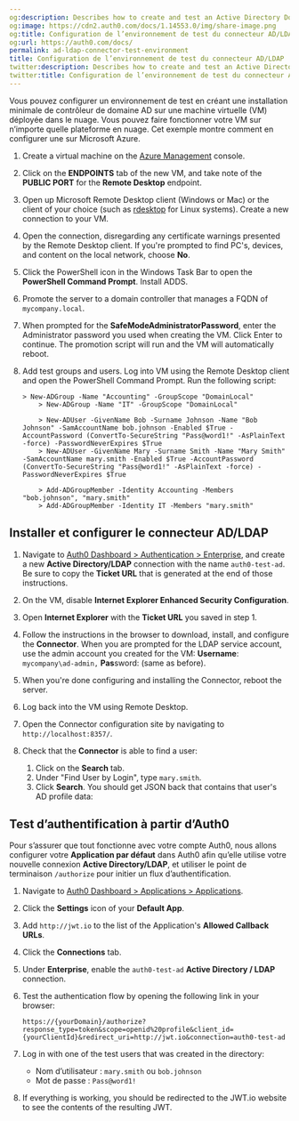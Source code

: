 ```yaml
---
og:description: Describes how to create and test an Active Directory Domain Controller.
og:image: https://cdn2.auth0.com/docs/1.14553.0/img/share-image.png
og:title: Configuration de l’environnement de test du connecteur AD/LDAP
og:url: https://auth0.com/docs/
permalink: ad-ldap-connector-test-environment
title: Configuration de l’environnement de test du connecteur AD/LDAP
twitter:description: Describes how to create and test an Active Directory Domain Controller.
twitter:title: Configuration de l’environnement de test du connecteur AD/LDAP
---
```


Vous pouvez configurer un environnement de test en créant une installation minimale de contrôleur de domaine AD sur une machine virtuelle (VM) déployée dans le nuage. Vous pouvez faire fonctionner votre VM sur n’importe quelle plateforme en nuage. Cet exemple montre comment en configurer une sur Microsoft Azure.

1. Create a virtual machine on the [Azure Management](https://azure.microsoft.com/en-us/features/azure-portal/) console.
2. Click on the **ENDPOINTS** tab of the new VM, and take note of the **PUBLIC PORT** for the **Remote Desktop** endpoint.
3. Open up Microsoft Remote Desktop client (Windows or Mac) or the client of your choice (such as [rdesktop](http://www.rdesktop.org/) for Linux systems). Create a new connection to your VM.
4. Open the connection, disregarding any certificate warnings presented by the Remote Desktop client. If you're prompted to find PC's, devices, and content on the local network, choose **No**.
5. Click the PowerShell icon in the Windows Task Bar to open the **PowerShell Command Prompt**. Install ADDS.
6. Promote the server to a domain controller that manages a FQDN of `mycompany.local`.
7. When prompted for the **SafeModeAdministratorPassword**, enter the Administrator password you used when creating the VM. Click Enter to continue. The promotion script will run and the VM will automatically reboot.
8. Add test groups and users. Log into VM using the Remote Desktop client and open the PowerShell Command Prompt. Run the following script:

   ```text lines
   > New-ADGroup -Name "Accounting" -GroupScope "DomainLocal"
       > New-ADGroup -Name "IT" -GroupScope "DomainLocal"
       
       > New-ADUser -GivenName Bob -Surname Johnson -Name "Bob Johnson" -SamAccountName bob.johnson -Enabled $True -AccountPassword (ConvertTo-SecureString "Pass@word1!" -AsPlainText -force) -PasswordNeverExpires $True
       > New-ADUser -GivenName Mary -Surname Smith -Name "Mary Smith" -SamAccountName mary.smith -Enabled $True -AccountPassword (ConvertTo-SecureString "Pass@word1!" -AsPlainText -force) -PasswordNeverExpires $True
       
       > Add-ADGroupMember -Identity Accounting -Members "bob.johnson", "mary.smith"
       > Add-ADGroupMember -Identity IT -Members "mary.smith"
   ```


   

   

## Installer et configurer le connecteur AD/LDAP

1. Navigate to [Auth0 Dashboard > Authentication > Enterprise](https://manage.auth0.com/#/connections/enterprise), and create a new **Active Directory/LDAP** connection with the name `auth0-test-ad`. Be sure to copy the **Ticket URL** that is generated at the end of those instructions.
2. On the VM, disable **Internet Explorer Enhanced Security Configuration**.
3. Open **Internet Explorer** with the **Ticket URL** you saved in step 1.
4. Follow the instructions in the browser to download, install, and configure the **Connector**. When you are prompted for the LDAP service account, use the admin account you created for the VM: **Username**: `mycompany\ad-admin,` **Pas**sword: (same as before).
5. When you're done configuring and installing the Connector, reboot the server.
6. Log back into the VM using Remote Desktop.
7. Open the Connector configuration site by navigating to `http://localhost:8357/`.
8. Check that the **Connector** is able to find a user:

   1. Click on the **Search** tab.
   2. Under "Find User by Login", type `mary.smith`.
   3. Click **Search**. You should get JSON back that contains that user's AD profile data:

## Test d’authentification à partir d’Auth0

Pour s’assurer que tout fonctionne avec votre compte Auth0, nous allons configurer votre **Application par défaut** dans Auth0 afin qu’elle utilise votre nouvelle connexion **Active Directory/LDAP**, et utiliser le point de terminaison `/authorize` pour initier un flux d’authentification.

1. Navigate to [Auth0 Dashboard > Applications > Applications](https://manage.auth0.com/#/applications).
2. Click the **Settings** icon of your **Default App**.
3. Add `http://jwt.io` to the list of the Application's **Allowed Callback URLs**.
4. Click the **Connections** tab.
5. Under **Enterprise**, enable the `auth0-test-ad` **Active Directory / LDAP** connection.
6. Test the authentication flow by opening the following link in your browser:

   ```http wrap lines
   https://{yourDomain}/authorize?response_type=token&scope=openid%20profile&client_id={yourClientId}&redirect_uri=http://jwt.io&connection=auth0-test-ad
   ```


   

   
7. Log in with one of the test users that was created in the directory:

   * Nom d’utilisateur : `mary.smith` ou `bob.johnson`
   * Mot de passe : `Pass@word1!`
8. If everything is working, you should be redirected to the JWT.io website to see the contents of the resulting JWT.